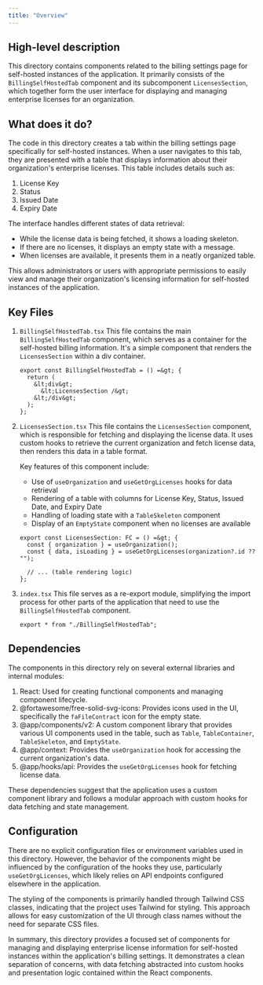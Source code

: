```yaml
---
title: "Overview"
---
```


## High-level description
This directory contains components related to the billing settings page for self-hosted instances of the application. It primarily consists of the `BillingSelfHostedTab` component and its subcomponent `LicensesSection`, which together form the user interface for displaying and managing enterprise licenses for an organization.

## What does it do?
The code in this directory creates a tab within the billing settings page specifically for self-hosted instances. When a user navigates to this tab, they are presented with a table that displays information about their organization's enterprise licenses. This table includes details such as:

1. License Key
2. Status
3. Issued Date
4. Expiry Date

The interface handles different states of data retrieval:
- While the license data is being fetched, it shows a loading skeleton.
- If there are no licenses, it displays an empty state with a message.
- When licenses are available, it presents them in a neatly organized table.

This allows administrators or users with appropriate permissions to easily view and manage their organization's licensing information for self-hosted instances of the application.

## Key Files

1. `BillingSelfHostedTab.tsx`
   This file contains the main `BillingSelfHostedTab` component, which serves as a container for the self-hosted billing information. It's a simple component that renders the `LicensesSection` within a div container.

   ```tsx
   export const BillingSelfHostedTab = () =&gt; {
     return (
       &lt;div&gt;
         &lt;LicensesSection /&gt;
       &lt;/div&gt;
     );
   };
   ```

2. `LicensesSection.tsx`
   This file contains the `LicensesSection` component, which is responsible for fetching and displaying the license data. It uses custom hooks to retrieve the current organization and fetch license data, then renders this data in a table format.

   Key features of this component include:
   - Use of `useOrganization` and `useGetOrgLicenses` hooks for data retrieval
   - Rendering of a table with columns for License Key, Status, Issued Date, and Expiry Date
   - Handling of loading state with a `TableSkeleton` component
   - Display of an `EmptyState` component when no licenses are available

   ```tsx
   export const LicensesSection: FC = () =&gt; {
     const { organization } = useOrganization();
     const { data, isLoading } = useGetOrgLicenses(organization?.id ?? "");

     // ... (table rendering logic)
   };
   ```

3. `index.tsx`
   This file serves as a re-export module, simplifying the import process for other parts of the application that need to use the `BillingSelfHostedTab` component.

   ```tsx
   export * from "./BillingSelfHostedTab";
   ```

## Dependencies
The components in this directory rely on several external libraries and internal modules:

1. React: Used for creating functional components and managing component lifecycle.
2. @fortawesome/free-solid-svg-icons: Provides icons used in the UI, specifically the `faFileContract` icon for the empty state.
3. @app/components/v2: A custom component library that provides various UI components used in the table, such as `Table`, `TableContainer`, `TableSkeleton`, and `EmptyState`.
4. @app/context: Provides the `useOrganization` hook for accessing the current organization's data.
5. @app/hooks/api: Provides the `useGetOrgLicenses` hook for fetching license data.

These dependencies suggest that the application uses a custom component library and follows a modular approach with custom hooks for data fetching and state management.

## Configuration
There are no explicit configuration files or environment variables used in this directory. However, the behavior of the components might be influenced by the configuration of the hooks they use, particularly `useGetOrgLicenses`, which likely relies on API endpoints configured elsewhere in the application.

The styling of the components is primarily handled through Tailwind CSS classes, indicating that the project uses Tailwind for styling. This approach allows for easy customization of the UI through class names without the need for separate CSS files.

In summary, this directory provides a focused set of components for managing and displaying enterprise license information for self-hosted instances within the application's billing settings. It demonstrates a clean separation of concerns, with data fetching abstracted into custom hooks and presentation logic contained within the React components.